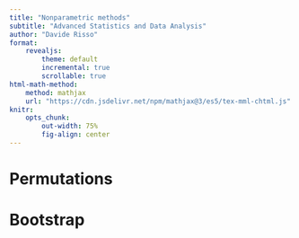 ```yaml
---
title: "Nonparametric methods"
subtitle: "Advanced Statistics and Data Analysis"
author: "Davide Risso"
format: 
    revealjs:
        theme: default
        incremental: true
        scrollable: true
html-math-method:
    method: mathjax
    url: "https://cdn.jsdelivr.net/npm/mathjax@3/es5/tex-mml-chtml.js"
knitr:
    opts_chunk:
        out-width: 75%
        fig-align: center
---
```


# Permutations

# Bootstrap

